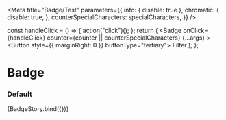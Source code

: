 

<Meta
  title="Badge/Test"
  parameters={{
    info: { disable: true },
    chromatic: {
      disable: true,
    },
    counterSpecialCharacters: specialCharacters,
  }}
/>

  const handleClick = () => {
    action("click")();
  };
  return (
    <Badge
      onClick={handleClick}
      counter={counter || counterSpecialCharacters}
      {...args}
    >
      <Button style={{ marginRight: 0 }} buttonType="tertiary">
        Filter
      </Button>
    </Badge>
  );
};

# Badge

### Default

<Canvas>
  <Story
    name="default"
    args={{
      counter: 1,
      counterSpecialCharacters: undefined,
    }}
  >
    {BadgeStory.bind({})}
  </Story>
</Canvas>
